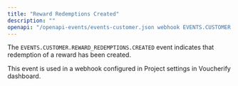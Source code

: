 ```yaml
---
title: "Reward Redemptions Created"
description: ""
openapi: "/openapi-events/events-customer.json webhook EVENTS.CUSTOMER.REWARD_REDEMPTIONS.CREATED"
---
```


The `EVENTS.CUSTOMER.REWARD_REDEMPTIONS.CREATED` event indicates that redemption of a reward has been created.

This event is used in a webhook configured in Project settings in Voucherify dashboard.
